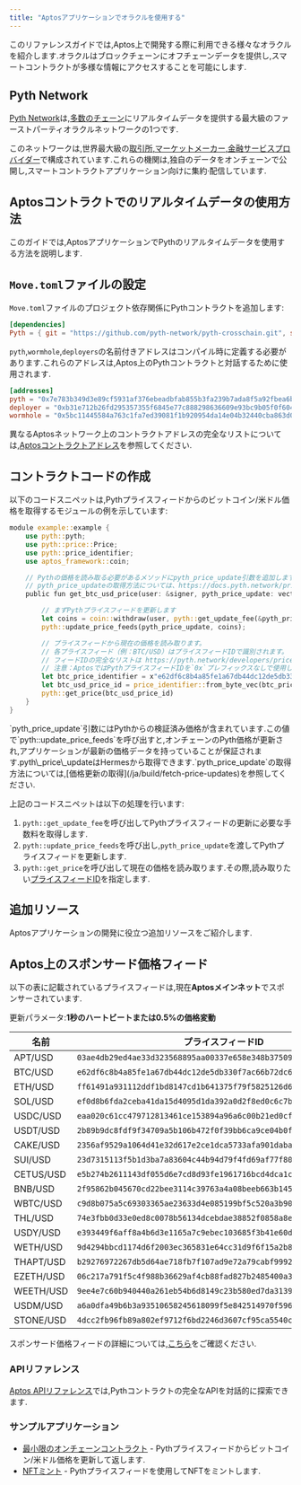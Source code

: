 ```yaml
---
title: "Aptosアプリケーションでオラクルを使用する"
---
```



このリファレンスガイドでは,Aptos上で開発する際に利用できる様々なオラクルを紹介します.オラクルはブロックチェーンにオフチェーンデータを提供し,スマートコントラクトが多様な情報にアクセスすることを可能にします.

## Pyth Network

[Pyth Network](https://pyth.network/)は,[多数のチェーン](https://docs.pyth.network/price-feeds/contract-addresses)にリアルタイムデータを提供する最大級のファーストパーティオラクルネットワークの1つです.

このネットワークは,世界最大級の[取引所,マーケットメーカー,金融サービスプロバイダー](https://pyth.network/publishers)で構成されています.これらの機関は,独自のデータをオンチェーンで公開し,スマートコントラクトアプリケーション向けに集約·配信しています.

## Aptosコントラクトでのリアルタイムデータの使用方法

このガイドでは,AptosアプリケーションでPythのリアルタイムデータを使用する方法を説明します.

## `Move.toml`ファイルの設定

`Move.toml`ファイルのプロジェクト依存関係にPythコントラクトを追加します:

```toml copy
[dependencies]
Pyth = { git = "https://github.com/pyth-network/pyth-crosschain.git", subdir = "target_chains/aptos/contracts", rev = "main" }
```

`pyth`,`wormhole`,`deployers`の名前付きアドレスはコンパイル時に定義する必要があります.これらのアドレスは,Aptos上のPythコントラクトと対話するために使用されます.

```toml copy
[addresses]
pyth = "0x7e783b349d3e89cf5931af376ebeadbfab855b3fa239b7ada8f5a92fbea6b387"
deployer = "0xb31e712b26fd295357355f6845e77c888298636609e93bc9b05f0f604049f434"
wormhole = "0x5bc11445584a763c1fa7ed39081f1b920954da14e04b32440cba863d03e19625"
```

異なるAptosネットワーク上のコントラクトアドレスの完全なリストについては,[Aptosコントラクトアドレス](https://docs.pyth.network/price-feeds/contract-addresses/aptos)を参照してください.

## コントラクトコードの作成

以下のコードスニペットは,Pythプライスフィードからのビットコイン/米ドル価格を取得するモジュールの例を示しています:

```rust {21} copy
module example::example {
    use pyth::pyth;
    use pyth::price::Price;
    use pyth::price_identifier;
    use aptos_framework::coin;

    // Pythの価格を読み取る必要があるメソッドにpyth_price_update引数を追加します。
    // pyth_price_updateの取得方法については、https://docs.pyth.network/price-feeds/fetch-price-updates を参照してください。
    public fun get_btc_usd_price(user: &signer, pyth_price_update: vector<vector<u8>>): Price {

        // まずPythプライスフィードを更新します
        let coins = coin::withdraw(user, pyth::get_update_fee(&pyth_price_update));
        pyth::update_price_feeds(pyth_price_update, coins);

        // プライスフィードから現在の価格を読み取ります。
        // 各プライスフィード（例：BTC/USD）はプライスフィードIDで識別されます。
        // フィードIDの完全なリストは https://pyth.network/developers/price-feed-ids で確認できます
        // 注意：AptosではPythプライスフィードIDを`0x`プレフィックスなしで使用します。
        let btc_price_identifier = x"e62df6c8b4a85fe1a67db44dc12de5db330f7ac66b72dc658afedf0f4a415b43";
        let btc_usd_price_id = price_identifier::from_byte_vec(btc_price_identifier);
        pyth::get_price(btc_usd_price_id)
    }
}
```

<Aside type="note" emoji="ℹ️">
  `pyth_price_update`引数にはPythからの検証済み価格が含まれています.この値で`pyth::update_price_feeds`を呼び出すと,オンチェーンのPyth価格が更新され,アプリケーションが最新の価格データを持っていることが保証されます.pyth\_price\_updateはHermesから取得できます.`pyth_price_update`の取得方法については,[価格更新の取得](/ja/build/fetch-price-updates)を参照してください.
</Aside>

上記のコードスニペットは以下の処理を行います:

1. `pyth::get_update_fee`を呼び出してPythプライスフィードの更新に必要な手数料を取得します.
2. `pyth::update_price_feeds`を呼び出し,`pyth_price_update`を渡してPythプライスフィードを更新します.
3. `pyth::get_price`を呼び出して現在の価格を読み取ります.その際,読み取りたい[プライスフィードID](https://pyth.network/developers/price-feed-ids)を指定します.

## 追加リソース

Aptosアプリケーションの開発に役立つ追加リソースをご紹介します.

## Aptos上のスポンサード価格フィード

以下の表に記載されているプライスフィードは,現在**Aptosメインネット**でスポンサーされています.

更新パラメータ:**1秒のハートビートまたは0.5%の価格変動**

| 名前        | プライスフィードID                                                         |
| --------- | ------------------------------------------------------------------ |
| APT/USD   | `03ae4db29ed4ae33d323568895aa00337e658e348b37509f5372ae51f0af00d5` |
| BTC/USD   | `e62df6c8b4a85fe1a67db44dc12de5db330f7ac66b72dc658afedf0f4a415b43` |
| ETH/USD   | `ff61491a931112ddf1bd8147cd1b641375f79f5825126d665480874634fd0ace` |
| SOL/USD   | `ef0d8b6fda2ceba41da15d4095d1da392a0d2f8ed0c6c7bc0f4cfac8c280b56d` |
| USDC/USD  | `eaa020c61cc479712813461ce153894a96a6c00b21ed0cfc2798d1f9a9e9c94a` |
| USDT/USD  | `2b89b9dc8fdf9f34709a5b106b472f0f39bb6ca9ce04b0fd7f2e971688e2e53b` |
| CAKE/USD  | `2356af9529a1064d41e32d617e2ce1dca5733afa901daba9e2b68dee5d53ecf9` |
| SUI/USD   | `23d7315113f5b1d3ba7a83604c44b94d79f4fd69af77f804fc7f920a6dc65744` |
| CETUS/USD | `e5b274b2611143df055d6e7cd8d93fe1961716bcd4dca1cad87a83bc1e78c1ef` |
| BNB/USD   | `2f95862b045670cd22bee3114c39763a4a08beeb663b145d283c31d7d1101c4f` |
| WBTC/USD  | `c9d8b075a5c69303365ae23633d4e085199bf5c520a3b90fed1322a0342ffc33` |
| THL/USD   | `74e3fbb0d33e0ed8c0078b56134dcebdae38852f0858a8ea4de4c5ea7474bd42` |
| USDY/USD  | `e393449f6aff8a4b6d3e1165a7c9ebec103685f3b41e60db4277b5b6d10e7326` |
| WETH/USD  | `9d4294bbcd1174d6f2003ec365831e64cc31d9f6f15a2b85399db8d5000960f6` |
| THAPT/USD | `b29276972267db5d64ae718fb7f107ad9e72a79cabf9992f0e9bc75ad451a7f6` |
| EZETH/USD | `06c217a791f5c4f988b36629af4cb88fad827b2485400a358f3b02886b54de92` |
| WEETH/USD | `9ee4e7c60b940440a261eb54b6d8149c23b580ed7da3139f7f08f4ea29dad395` |
| USDM/USD  | `a6a0dfa49b6b3a93510658245618099f5e842514970f596cf64fad9e0d658193` |
| STONE/USD | `4dcc2fb96fb89a802ef9712f6bd2246d3607cf95ca5540cb24490d37003f8c46` |

スポンサード価格フィードの詳細については,[こちら](https://docs.pyth.network/price-feeds/sponsored-feeds)をご確認ください.

### APIリファレンス

[Aptos APIリファレンス](https://docs.pyth.network/price-feeds/api-reference/aptos)では,Pythコントラクトの完全なAPIを対話的に探索できます.

### サンプルアプリケーション

- [最小限のオンチェーンコントラクト](https://github.com/pyth-network/pyth-examples/blob/main/price_feeds/aptos/fetch_btc_price/sources/example.move) - Pythプライスフィードからビットコイン/米ドル価格を更新して返します.
- [NFTミント](https://github.com/pyth-network/pyth-examples/tree/main/price_feeds/aptos/mint_nft) - Pythプライスフィードを使用してNFTをミントします.
